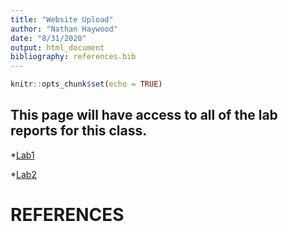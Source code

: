 ```yaml
---
title: "Website Upload"
author: "Nathan Haywood"
date: "8/31/2020"
output: html_document
bibliography: references.bib
---
```


```r
knitr::opts_chunk$set(echo = TRUE)
```

## This page will have access to all of the lab reports for this class.

*[Lab1](Lab1_NCH.html)

*[Lab2](Lab2_NCH.html)

# REFERENCES